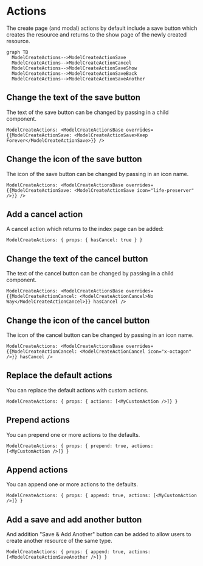 # Actions

The create page (and modal) actions by default include a save button which creates the resource and returns to the show page of the newly created resource.

```mermaid
graph TB
  ModelCreateActions-->ModelCreateActionSave
  ModelCreateActions-->ModelCreateActionCancel
  ModelCreateActions-->ModelCreateActionSaveShow
  ModelCreateActions-->ModelCreateActionSaveBack
  ModelCreateActions-->ModelCreateActionSaveAnother
```

## Change the text of the save button

The text of the save button can be changed by passing in a child component.

```rhinoconfig title="src/rhino.config.js" levels=global,model
ModelCreateActions: <ModelCreateActionsBase overrides={{ModelCreateActionSave: <ModelCreateActionSave>Keep Forever</ModelCreateActionSave>}} />
```

## Change the icon of the save button

The icon of the save button can be changed by passing in an icon name.

```rhinoconfig title="src/rhino.config.js" levels=global,model
ModelCreateActions: <ModelCreateActionsBase overrides={{ModelCreateActionSave: <ModelCreateActionSave icon="life-preserver" />}} />
```

## Add a cancel action

A cancel action which returns to the index page can be added:

```rhinoconfig title="src/rhino.config.js" levels=global,model
ModelCreateActions: { props: { hasCancel: true } }
```

## Change the text of the cancel button

The text of the cancel button can be changed by passing in a child component.

```rhinoconfig title="src/rhino.config.js" levels=global,model
ModelCreateActions: <ModelCreateActionsBase overrides={{ModelCreateActionCancel: <ModelCreateActionCancel>No Way</ModelCreateActionCancel>}} hasCancel />
```

## Change the icon of the cancel button

The icon of the cancel button can be changed by passing in an icon name.

```rhinoconfig title="src/rhino.config.js" levels=global,model
ModelCreateActions: <ModelCreateActionsBase overrides={{ModelCreateActionCancel: <ModelCreateActionCancel icon="x-octagon" />}} hasCancel />
```

## Replace the default actions

You can replace the default actions with custom actions.

```rhinoconfig title="src/rhino.config.js" levels=global,model
ModelCreateActions: { props: { actions: [<MyCustomAction />]} }
```

## Prepend actions

You can prepend one or more actions to the defaults.

```rhinoconfig title="src/rhino.config.js" levels=global,model
ModelCreateActions: { props: { prepend: true, actions: [<MyCustomAction />]} }
```

## Append actions

You can append one or more actions to the defaults.

```rhinoconfig title="src/rhino.config.js" levels=global,model
ModelCreateActions: { props: { append: true, actions: [<MyCustomAction />]} }
```

## Add a save and add another button

And addition "Save & Add Another" button can be added to allow users to create another resource of the same type.

```rhinoconfig title="src/rhino.config.js" levels=global,model
ModelCreateActions: { props: { append: true, actions: [<ModelCreateActionSaveAnother />]} }
```
